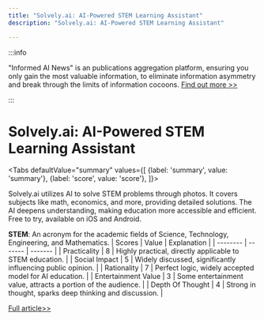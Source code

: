```yaml
---
title: "Solvely.ai: AI-Powered STEM Learning Assistant"
description: "Solvely.ai: AI-Powered STEM Learning Assistant"

---
```



:::info

"Informed AI News" is an publications aggregation platform, ensuring you only gain the most valuable information, to eliminate information asymmetry and break through the limits of information cocoons.  [Find out more >>](/)

:::

# Solvely.ai: AI-Powered STEM Learning Assistant


<Tabs
	defaultValue="summary"
	values={[
	{label: 'summary', value: 'summary'},
	{label: 'score', value: 'score'},
]}>
<TabItem value="summary">


Solvely.ai utilizes AI to solve STEM problems through photos. It covers subjects like math, economics, and more, providing detailed solutions. The AI deepens understanding, making education more accessible and efficient. Free to try, available on iOS and Android.

**STEM**: An acronym for the academic fields of Science, Technology, Engineering, and Mathematics.
</TabItem>
<TabItem value="score">
	| Scores     | Value   | Explanation |
	| -------- | ------- | ------- |
	| Practicality  | 8    | Highly practical, directly applicable to STEM education.    |
	| Social Impact | 5     | Widely discussed, significantly influencing public opinion.    |
	| Rationality    | 7    | Perfect logic, widely accepted model for AI education.    |
	| Entertainment Value    | 3    | Some entertainment value, attracts a portion of the audience.    |
	| Depth Of Thought    | 4    | Strong in thought, sparks deep thinking and discussion.    |
</TabItem>
</Tabs>

[Full article>>](https://github.com/ruanyf/weekly/issues/5223)
